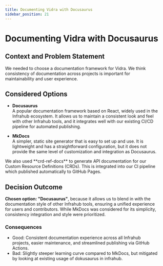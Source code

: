 ```yaml
---
title: Documenting Vidra with Docusaurus
sidebar_position: 21
---
```


# Documenting Vidra with Docusaurus

## Context and Problem Statement

We needed to choose a documentation framework for Vidra. We think consistency of documentation across projects is important for maintainability and user experience.

## Considered Options

* **Docusaurus**  
    A popular documentation framework based on React, widely used in the Infrahub ecosystem. It allows us to maintain a consistent look and feel with other Infrahub tools, and it integrates well with our existing CI/CD pipeline for automated publishing.

* **MkDocs**  
    A simpler, static site generator that is easy to set up and use. It is lightweight and has a straightforward configuration, but it does not provide the same level of customization and integration as Docusaurus.

<Admonition type="note" title="Note">
We also used **crd-ref-docs** to generate API documentation for our Custom Resource Definitions (CRDs). This is integrated into our CI pipeline which published automatically to GitHub Pages.
</Admonition>

## Decision Outcome

**Chosen option: "Docusaurus"**, because it allows us to blend in with the documentation style of other Infrahub tools, ensuring a unified experience for users and contributors. While MkDocs was considered for its simplicity, consistency integration and style were prioritized.

### Consequences

* Good: Consistent documentation experience across all Infrahub projects, easier maintenance, and streamlined publishing via GitHub Actions.
* Bad: Slightly steeper learning curve compared to MkDocs, but mitigated by looking at existing usage of dokusaurus in infrahub.